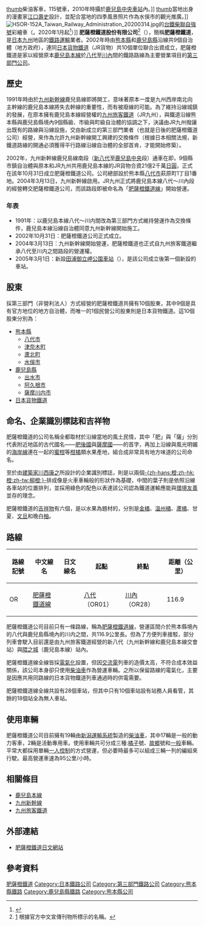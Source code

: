 {{Infobox Company|
company_name = 肥薩橙鐵道股份有限公司|
company_name_en = {{lang|ja|肥薩おれんじ鉄道株式会社}}<br />Hisatsu Orange Railway Co., Ltd.|
company_logo = [[File:HS-Orange_Logo.gif|200px]]|
company_type = [[股份有限公司|股份有限公司]]|
market_information = （非上市公司）|
abbreviated_name = 橙鐵道（{{lang-ja|おれんじ鉄道}}）|
zip_code = 866-0831|
location = [[日本|日本]][[熊本縣|熊本縣]][[八代市|八代市]]萩原町一丁目1番1號|
telephone_no = 0965-32-5678|
foundation = 2002年10月31日|
industry = 陸上運輸|
services = 旅客鐵道事業|
key_people = 古木圭介|
revenue = {{decrease}}[[日幣|日幣]]13.06億元 <small>(2017年3月)</small>|
operating_income ={{increase}}[[日幣|日幣]]2.26億元 <small>(2017年3月)</small>|
net_income={{increase}}[[日幣|日幣]]1.96億元 <small>(2017年3月)</small>|
assets={{increase}}[[日幣|日幣]]20.7億元 <small>(2017年3月)</small>|
major_shareholder =[[熊本縣|熊本縣]]、[[鹿兒島縣|鹿兒島縣]]、[[JR貨物|JR貨物]]等|
num_employees = 人|
homepage = [http://www.hs-orange.com www.hs-orange.com]|
}}
[[file:HSOR-115.jpg|thumb]]柴油客車，115號車，2010年時攝於[[鹿兒島中央車站|鹿兒島中央車站]]內。]]
[[file:HSOR-103.JPG|thumb]]當地出身的漫畫家[[江口壽史|江口壽史]]設計，並配合當地的四季風景照片作為水俁市的觀光推廣。{{R|Hobidas}}]]
[[File:HSOR-152A_Taiwan_Railway_Administration_20200314.jpg|thumb]]的[[臺鐵柴聯車|台鐵柴聯自強號]]彩繪車（{{Link-ja|肥薩橙鐵道HSOR-100形柴聯車|肥薩おれんじ鉄道HSOR-100形気動車|HSOR-150形}}。2020年1月起<ref>{{Cite web |url=https://www.facebook.com/hisatsu.orange/posts/2888789084497868 |title=今天終於迎來的HSOR-152A號彩繪列車的首航。 |date=2020-01-25 |publisher=肥薩橙鐵道株式會社Facebook |accessdate=2020-03-14 |archive-date=2021-02-10 |archive-url=https://web.archive.org/web/20210210023010/https://www.facebook.com/hisatsu.orange/posts/2888789084497868 |dead-url=no }}</ref>）]]
'''肥薩橙鐵道股份有限公司'''<ref>[http://www.hs-orange.com/t-chinese/common/img/top/pdf/leaflet_t-chinese01.pdf] {{Wayback|url=http://www.hs-orange.com/t-chinese/common/img/top/pdf/leaflet_t-chinese01.pdf |date=20120716194800 }} 根據官方中文宣傳刊物所標示的名稱。</ref>（{{jpn|j=肥薩おれんじ鉄道株式会社|hg=ひさつおれんじてつどうかぶしきかいしゃ|rm=Hisatsu Orenji Tetsudō Kabushiki Kaisha|f=y}}），簡稱'''肥薩橙鐵道'''，是[[日本|日本]][[九州_(日本)|九州]]地區的[[鐵路運輸|鐵路運輸]]業者。2002年時由[[熊本縣|熊本縣]]和[[鹿兒島縣|鹿兒島縣]]沿線共9個自治體（地方政府），連同[[日本貨物鐵道|日本貨物鐵道]]（JR貨物）共10個單位聯合出資成立，肥薩橙鐵道是家以經營原本[[鹿兒島本線|鹿兒島本線]]於[[八代站|八代]]至[[川內站_(鹿兒島縣)|川內]]間的鐵路路線為主要營業項目的[[日本第三部門鐵道|第三部門公司]]。

==歷史==
1991年時由於[[九州新幹線|九州新幹線]]鹿兒島線即將開工，意味著原本一度是九州西岸南北向主幹線的鹿兒島本線將失去幹線的重要性，而有被廢線的可能。為了維持沿線城鎮的發展，在原本擁有鹿兒島本線經營權的[[九州旅客鐵道|九州旅客鐵道]]（JR九州），與鐵道沿線熊本縣與鹿兒島縣境內9個縣級、市級與町級自治體的協調之下，決議由JR九州撥讓出既有的路線與沿線設施，交由新成立的第三部門業者（也就是日後的肥薩橙鐵道公司）經營，來作為允許九州新幹線開工興建的交換條件（根據日本相關法規，新鐵道路線的開通必須獲得平行路線沿線自治體的全部首肯，才能開始修築）。

2002年，九州新幹線鹿兒島線南段（[[新八代車站|新八代]]至[[鹿兒島中央站|鹿兒島中央]]段）通車在即，9個縣市鎮自治體與原本和JR九州共用鹿兒島本線的JR貨物合資21億2千萬[[日圓|日圓]]，正式在該年10月31日成立肥薩橙鐵道公司。公司總部設於熊本縣[[八代市|八代市]]萩原町1丁目1番地。2004年3月13日，九州新幹線啟用。JR九州正式將鹿兒島本線八代～川內段的經營轉交肥薩橙鐵道公司，而該路段即被命名為「[[肥薩橙鐵道線|肥薩橙鐵道線]]」開始營運。

===年表===
*1991年：以鹿兒島本線八代～川内間改為第三部門方式維持營運作為交換條件，鹿兒島本線沿線自治體同意九州新幹線開始施工。
*2002年10月31日：肥薩橙鐵道公司正式成立。
*2004年3月13日：九州新幹線開始營運，肥薩橙鐵道也正式自九州旅客鐵道繼承八代至川内之間路段的營運權。
*2005年3月1日：新設[[田浦御立岬公園車站|田浦御立岬公園車站]]（{{lang|ja|たのうら御立岬公園駅}}），是該公司成立後第一個新設的車站。

==股東==
採第三部門（非營利法人）方式經營的肥薩橙鐵道共擁有10個股東，其中9個是具有官方地位的地方自治體，而唯一的1個民營公司股東則是日本貨物鐵道。這10個股東分別為：
* [[熊本縣|熊本縣]]
** [[八代市|八代市]]
** [[津奈木町|津奈木町]]
** [[蘆北町|蘆北町]]
** [[水俁市|水俁市]]
* [[鹿兒島縣|鹿兒島縣]]
** [[出水市|出水市]]
** [[阿久根市|阿久根市]]
** [[薩摩川内市|薩摩川内市]]
* [[日本貨物鐵道|日本貨物鐵道]]

==命名、企業識別標誌和吉祥物==
肥薩橙鐵道的公司名稱全都取材於沿線當地的風土民情，其中「肥」與「薩」分別代表附近地區的古代國名——[[肥後國|肥後國]]與[[薩摩國|薩摩國]]——的首字，再加上沿線與風光明媚的[[海岸線|海岸線]]連在一起的[[蜜柑|蜜柑]]等[[柑橘|柑橘]]類水果產地，組合成非常具有地方味道的公司命名。

至於由[[建築師|建築家]][[川西康之|川西康之]]所設計的企業識別標誌，則是以兩個[[橙|-{zh-hans:橙;zh-hk:橙;zh-tw:柳橙;}-]]排成像是火車車輪般的形狀作為基礎，中間的葉子則是依照沿線各車站的位置排列，並採用綠色的配色以表達該公司認為鐵道運輸應能與[[環境友善|環境友善]]並存的理念。

肥薩橙鐵道的[[吉祥物|吉祥物]]有六個，是以水果為題材的，分別是[[金橘|金橘]]、[[溫州|溫州]][[橘|橘]]、[[蘆橘|蘆橘]]、甘夏、[[文旦|文旦]]和晚白[[柚|柚]]。

==路線==
{| class=wikitable
|-
!路線記號
!中文線名
!日文線名
!起點
!終點
!距離（公里）
|-
|OR
|[[肥薩橙鐵道線|肥薩橙鐵道線]]
|{{lang|ja|肥薩おれんじ鉄道線}}
|[[八代站|八代]]（OR01）
|[[川內站_(鹿兒島縣)|川內]]（OR28）
|116.9
|}
肥薩橙鐵道公司目前只有一條路線，稱為[[肥薩橙鐵道線|肥薩橙鐵道線]]，營運區間介於熊本縣境內的八代與鹿兒島縣境內的川内之間，共116.9公里長。但為了方便列車接駁，部分列車會駛入目前還是由九州旅客鐵道經營的新八代（九州新幹線和鹿兒島本線交會站）與[[隈之城車站|隈之城]]（鹿兒島本線）站內。

肥薩橙鐵道線全線皆採[[電氣化鐵路|電氣化]]設置，但因[[交流電|交流電]]列車的造價太高，不符合成本效益關係，該公司本身卻只使用[[柴油車|柴油車]]作為營運車輛。之所以保留路線的電氣化，主要是因應共用同路線的日本貨物鐵道列車通過時的供電需要。

肥薩橙鐵道線全線共設有28個車站，但其中只有10個車站設有站務人員看管，其餘的18個站全為無人車站。

==使用車輛==
肥薩橙鐵道公司目前擁有19輛由[[新潟運輸系統|新潟運輸系統]]製造的[[柴油車|柴油車]]，其中17輛是一般的動力客車，2輛是活動專用車。使用車輛共可分成三種:[[橘子|橘子]]號、[[故鄉|故鄉]]號和[[普通|一般]]車輛。平常大都採用單輛[[一人控制|一人控制]]的方式營運，但必要時最多可以組成三輛一列的編組來行駛。最高營運車速為95公里/小時。

==相關條目==
{{Commonscat|Hisatsu Orange Railway}}
* [[鹿兒島本線|鹿兒島本線]]
* [[九州新幹線|九州新幹線]]
* [[九州旅客鐵道|九州旅客鐵道]]

==外部連結==
*[http://www.hs-orange.com 肥薩橙鐵道日文網站] {{Wayback|url=http://www.hs-orange.com/ |date=20110930075449 }}{{ja}}{{en}}{{zh-tw}}{{zh-cn}}


==參考資料==
{{reflist|2|refs=
<ref name="Hobidas">{{cite web |url=http://rail.hobidas.com/rmn/archives/2011/10/post_604.html |language=ja |title=<span lang="ja">【肥薩おれんじ鉄道】ラッピング車輌の話題</span> |publisher=[[Hobidas|鐵道Hobidas]]，[[貓出版|貓出版]]（<span lang="ja">ネコ・パブリッシング</span>） |date=2011年10月24日 |accessdate=2012年11月9日 |archive-date=2020年4月25日 |archive-url=https://web.archive.org/web/20200425080134/http://rail.hobidas.com/rmn/archives/2011/10/post_604.html |dead-url=no }}</ref>
}}

{{DEFAULTSORT:Hisatsu-Orenji-Tetsudou}}
[[Category:肥薩橙鐵道|]]
[[Category:日本鐵路公司|Category:日本鐵路公司]]
[[Category:第三部門鐵路公司|Category:第三部門鐵路公司]]
[[Category:熊本縣鐵路|Category:熊本縣鐵路]]
[[Category:鹿兒島縣鐵路|Category:鹿兒島縣鐵路]]
[[Category:熊本縣公司|Category:熊本縣公司]]